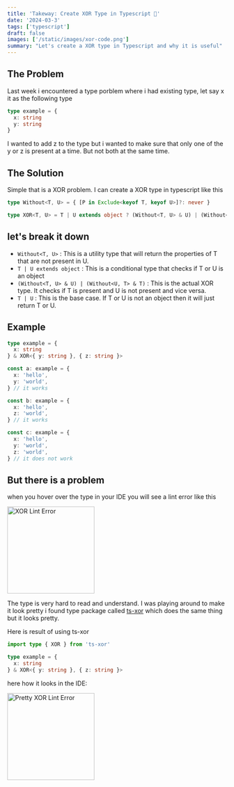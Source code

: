 ```yaml
---
title: 'Takeway: Create XOR Type in Typescript 🚧'
date: '2024-03-3'
tags: ['typescript']
draft: false
images: ['/static/images/xor-code.png']
summary: "Let's create a XOR type in Typescript and why it is useful"
---
```


## The Problem

Last week i encountered a type porblem where i had existing type, let say x it as the following type

```typescript
type example = {
  x: string
  y: string
}
```

I wanted to add z to the type but i wanted to make sure that only one of the y or z is present at a time.
But not both at the same time.

## The Solution

Simple that is a XOR problem. I can create a XOR type in typescript like this

```typescript
type Without<T, U> = { [P in Exclude<keyof T, keyof U>]?: never }

type XOR<T, U> = T | U extends object ? (Without<T, U> & U) | (Without<U, T> & T) : T | U
```

## let's break it down

- `Without<T, U>` : This is a utility type that will return the properties of T that are not present in U.
- `T | U extends object` : This is a conditional type that checks if T or U is an object
- `(Without<T, U> & U) | (Without<U, T> & T)` : This is the actual XOR type. It checks if T is present and U is not present and vice versa.
- `T | U` : This is the base case. If T or U is not an object then it will just return T or U.

## Example

```typescript
type example = {
  x: string
} & XOR<{ y: string }, { z: string }>

const a: example = {
  x: 'hello',
  y: 'world',
} // it works

const b: example = {
  x: 'hello',
  z: 'world',
} // it works

const c: example = {
  x: 'hello',
  y: 'world',
  z: 'world',
} // it does not work
```

## But there is a problem

when you hover over the type in your IDE you will see a lint error like this

<img src="/static/images/xor-lint-error.png" alt="XOR Lint Error" width="200" height="200" />

The type is very hard to read and understand. I was playing around to make it look pretty i found type package called [ts-xor](https://www.npmjs.com/package/ts-xor) which does the same thing but it looks pretty.

Here is result of using ts-xor

```typescript
import type { XOR } from 'ts-xor'

type example = {
  x: string
} & XOR<{ y: string }, { z: string }>
```

here how it looks in the IDE:

<img
  src="/static/images/pretty-xor-lint.png"
  alt="Pretty XOR Lint Error"
  width="200"
  height="200"
/>
